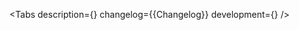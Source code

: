 

<Meta of={Stories} />

<ComponentHeader
    name='Toast'
    children='Используется для уведомления пользователя о результате выполнения его команды.'
/>

<Tabs
    description={<Description />}
    changelog={<Markdown>{Changelog}</Markdown>}
    development={<Development />}
/>
